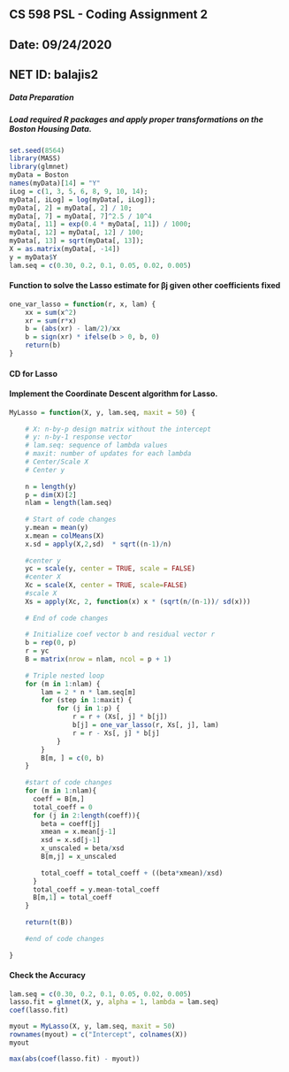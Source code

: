 ## CS 598 PSL - Coding Assignment 2
## Date: 09/24/2020
## NET ID: balajis2

##### Data Preparation
##### Load required R packages and apply proper transformations on the Boston Housing Data.
```r
set.seed(8564)
library(MASS)
library(glmnet)
myData = Boston
names(myData)[14] = "Y"
iLog = c(1, 3, 5, 6, 8, 9, 10, 14);
myData[, iLog] = log(myData[, iLog]);
myData[, 2] = myData[, 2] / 10;
myData[, 7] = myData[, 7]^2.5 / 10^4
myData[, 11] = exp(0.4 * myData[, 11]) / 1000;
myData[, 12] = myData[, 12] / 100;
myData[, 13] = sqrt(myData[, 13]);
X = as.matrix(myData[, -14])
y = myData$Y
lam.seq = c(0.30, 0.2, 0.1, 0.05, 0.02, 0.005)
```

#### Function to solve the Lasso estimate for βj given other coefficients fixed

```r
one_var_lasso = function(r, x, lam) {
    xx = sum(x^2)
    xr = sum(r*x)
    b = (abs(xr) - lam/2)/xx
    b = sign(xr) * ifelse(b > 0, b, 0)
    return(b)
}
```

#### CD for Lasso
#### Implement the Coordinate Descent algorithm for Lasso.

```r
MyLasso = function(X, y, lam.seq, maxit = 50) {
    
    # X: n-by-p design matrix without the intercept 
    # y: n-by-1 response vector 
    # lam.seq: sequence of lambda values 
    # maxit: number of updates for each lambda 
    # Center/Scale X
    # Center y
    
    n = length(y)
    p = dim(X)[2]
    nlam = length(lam.seq)
    
    # Start of code changes
    y.mean = mean(y)            
    x.mean = colMeans(X) 
    x.sd = apply(X,2,sd)  * sqrt((n-1)/n)      
    
    #center y
    yc = scale(y, center = TRUE, scale = FALSE) 
    #center X
    Xc = scale(X, center = TRUE, scale=FALSE)
    #scale X
    Xs = apply(Xc, 2, function(x) x * (sqrt(n/(n-1))/ sd(x)))
    
    # End of code changes
    
    # Initialize coef vector b and residual vector r
    b = rep(0, p)
    r = yc
    B = matrix(nrow = nlam, ncol = p + 1)
    
    # Triple nested loop
    for (m in 1:nlam) {
        lam = 2 * n * lam.seq[m]
        for (step in 1:maxit) {
            for (j in 1:p) {
                r = r + (Xs[, j] * b[j])
                b[j] = one_var_lasso(r, Xs[, j], lam)
                r = r - Xs[, j] * b[j]
            }
        }
        B[m, ] = c(0, b)
    }
    
    #start of code changes
    for (m in 1:nlam){
      coeff = B[m,]
      total_coeff = 0
      for (j in 2:length(coeff)){
        beta = coeff[j]
        xmean = x.mean[j-1]
        xsd = x.sd[j-1]
        x_unscaled = beta/xsd
        B[m,j] = x_unscaled
        
        total_coeff = total_coeff + ((beta*xmean)/xsd)
      }
      total_coeff = y.mean-total_coeff
      B[m,1] = total_coeff
    }
  
    return(t(B))
    
    #end of code changes
      
}
```

#### Check the Accuracy

```r
lam.seq = c(0.30, 0.2, 0.1, 0.05, 0.02, 0.005)
lasso.fit = glmnet(X, y, alpha = 1, lambda = lam.seq)
coef(lasso.fit)
```

```r
myout = MyLasso(X, y, lam.seq, maxit = 50) 
rownames(myout) = c("Intercept", colnames(X))
myout
```

```r
max(abs(coef(lasso.fit) - myout))
```